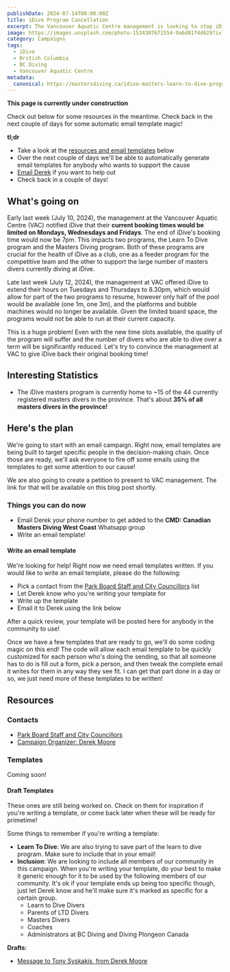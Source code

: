 ```yaml
---
publishDate: 2024-07-14T00:00:00Z
title: iDive Program Cancellation
excerpt: The Vancouver Aquatic Centre management is looking to stop iDive from booking past 7pm on Mondays, Wednesdays and Fridays. This means both the masters diving program and learn to dive program are at risk!
image: https://images.unsplash.com/photo-1534307671554-9a6d81f4d629?ixlib=rb-4.0.3&ixid=M3wxMjA3fDB8MHxwaG90by1wYWdlfHx8fGVufDB8fHx8fA%3D%3D&auto=format&fit=crop&w=1651&q=80
category: Campaigns
tags:
  - iDive
  - British Columbia
  - BC Diving
  - Vancouver Aquatic Centre
metadata:
  canonical: https://mastersdiving.ca/idive-masters-learn-to-dive-program-cancellation
---
```



**This page is currently under construction**

Check out below for some resources in the meantime. Check back in the next couple of days for some automatic email template magic!

**tl;dr**
- Take a look at the <a href="#resources">resources and email templates</a> below
- Over the next couple of days we'll be able to automatically generate email templates for anybody who wants to support the cause
- <a href="#contacts">Email Derek</a> if you want to help out
- Check back in a couple of days!

## What's going on

Early last week (July 10, 2024), the management at the Vancouver Aquatic Centre (VAC) notified iDive that their **current booking times would be limited on Mondays, Wednesdays and Fridays**. The end of iDive's booking time would now be 7pm. This impacts two programs, the Learn To Dive program and the Masters Diving program. Both of these programs are crucial for the health of iDive as a club, one as a feeder program for the competitive team and the other to support the large number of masters divers currently diving at iDive.

Late last week (July 12, 2024), the management at VAC offered iDive to extend their hours on Tuesdays and Thursdays to 8.30pm, which would allow for part of the two programs to resume, however only half of the pool would be available (one 1m, one 3m), and the platforms and bubble machines would no longer be available. Given the limited board space, the programs would not be able to run at their current capacity.

This is a huge problem! Even with the new time slots available, the quality of the program will suffer and the number of divers who are able to dive over a term will be significantly reduced. Let's try to convince the management at VAC to give iDive back their original booking time!

## Interesting Statistics

- The iDive masters program is currently home to ~15 of the 44 currently registered masters divers in the province. That's about **35% of all masters divers in the province!**

## Here's the plan

We're going to start with an email campaign. Right now, email templates are being built to target specific people in the decision-making chain. Once those are ready, we'll ask everyone to fire off some emails using the templates to get some attention to our cause!

We are also going to create a petition to present to VAC management. The link for that will be available on this blog post shortly.

### Things you can do now

- Email Derek your phone number to get added to the **CMD: Canadian Masters Diving West Coast** Whatsapp group
- Write an email template!

#### Write an email template

We're looking for help! Right now we need email templates written. If you would like to write an email template, please do the following:

- Pick a contact from the <a href="https://docs.google.com/spreadsheets/d/1W64AXkzesC6Px7m3B3ES4ebchBbMV2syJTHdioyYr_g/edit?usp=sharing" target="_blank">Park Board Staff and City Councillors</a> list
- Let Derek know who you're writing your template for
- Write up the template
- Email it to Derek using the link below

After a quick review, your template will be posted here for anybody in the community to use!

Once we have a few templates that are ready to go, we'll do some coding magic on this end! The code will allow each email template to be quickly customized for each person who's doing the sending, so that all someone has to do is fill out a form, pick a person, and then tweak the complete email it writes for them in any way they see fit. I can get that part done in a day or so, we just need more of these templates to be written!

## Resources

### Contacts

- <a href="https://docs.google.com/spreadsheets/d/1W64AXkzesC6Px7m3B3ES4ebchBbMV2syJTHdioyYr_g/edit?usp=sharing" target="_blank">Park Board Staff and City Councillors</a>
- <a href="mailto:derek@findthebrink.com?subject=iDive%20Masters%20%26%20Learn%20To%20Dive%20Program%20Cancellation%20-%20Let%27s%20talk%21" target="_blank">Campaign Organizer: Derek Moore</a>

### Templates

Coming soon!

#### Draft Templates

These ones are still being worked on. Check on them for inspiration if you're writing a template, or come back later when these will be ready for primetime!

Some things to remember if you're writing a template:

- **Learn To Dive**: We are also trying to save part of the learn to dive program. Make sure to include that in your email!
- **Inclusion**: We are looking to include all members of our community in this campaign. When you're writing your template, do your best to make it generic enough for it to be used by the following members of our community. It's ok if your template ends up being too specific though, just let Derek know and he'll make sure it's marked as specific for a certain group.
    - Learn to Dive Divers
    - Parents of LTD Divers
    - Masters Divers
    - Coaches
    - Administrators at BC Diving and Diving Plongeon Canada


**Drafts**:

- [Message to Tony Syskakis, from Derek Moore](https://docs.google.com/document/d/1RlcwV2qMquPJzPv3t_p9_1dcrA6W2Z8yJw6YD9yU-Ng/edit?usp=sharing)
